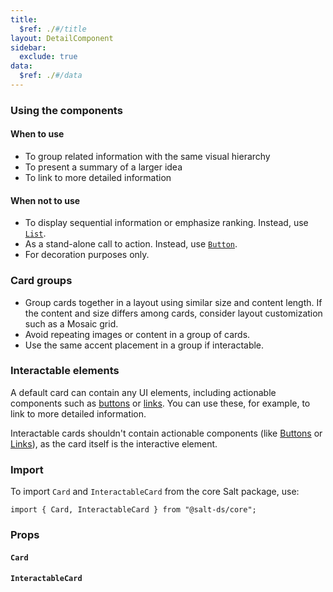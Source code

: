 ```yaml
---
title:
  $ref: ./#/title
layout: DetailComponent
sidebar:
  exclude: true
data:
  $ref: ./#/data
---
```


### Using the components

#### When to use 

- To group related information with the same visual hierarchy
- To present a summary of a larger idea
- To link to more detailed information

#### When not to use

- To display sequential information or emphasize ranking. Instead, use [`List`](../list).
- As a stand-alone call to action. Instead, use [`Button`](../button).
- For decoration purposes only.

### Card groups

- Group cards together in a layout using similar size and content length. If the content and size differs among cards, consider layout customization such as a Mosaic grid.
- Avoid repeating images or content in a group of cards.
- Use the same accent placement in a group if interactable.

### Interactable elements

A default card can contain any UI elements, including actionable components such as [buttons](../button) or [links](../link). You can use these, for example, to link to more detailed information.

Interactable cards shouldn't contain actionable components (like [Buttons](../button) or [Links](../link)), as the card itself is the interactive element.

### Import

To import `Card` and `InteractableCard` from the core Salt package, use:

```
import { Card, InteractableCard } from "@salt-ds/core";
```

### Props

#### `Card`

<PropsTable packageName="core" componentName="Card" />

#### `InteractableCard`

<PropsTable packageName="core" componentName="InteractableCard" />

